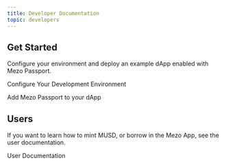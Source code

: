 ```yaml
---
title: Developer Documentation
topic: developers
---
```



## Get Started

Configure your environment and deploy an example dApp enabled with Mezo Passport.

<LinkButton href="/docs/developers/getting-started/configure-environment">Configure Your Development Environment</LinkButton>

<LinkButton href="/docs/developers/getting-started/configure-mezo-passport" variant="secondary">Add Mezo Passport to your dApp</LinkButton>

## Users

If you want to learn how to mint MUSD, or borrow in the Mezo App, see the user documentation.

<LinkButton href="/docs/users">
  User Documentation
</LinkButton>
